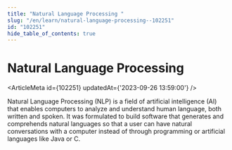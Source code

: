 ```yaml
---
title: "Natural Language Processing "
slug: "/en/learn/natural-language-processing--102251"
id: "102251"
hide_table_of_contents: true
---
```



# Natural Language Processing 

<ArticleMeta id={102251} updatedAt={'2023-09-26 13:59:00'} />
<div className='border-solid border-b border-t-0 my-4 border-[var(--ifm-color-gray-300)]' />

Natural Language Processing (NLP) is a field of artificial intelligence (AI) that enables computers to analyze and understand human language, both written and spoken. It was formulated to build software that generates and comprehends natural languages so that a user can have natural conversations with a computer instead of through programming or artificial languages like Java or C.
